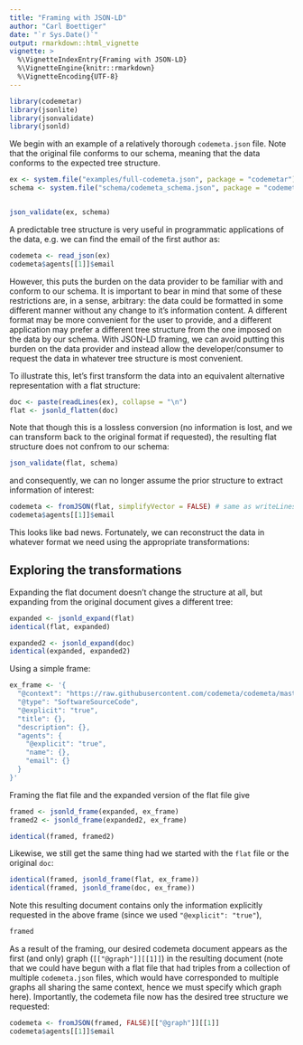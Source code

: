 ```yaml
---
title: "Framing with JSON-LD"
author: "Carl Boettiger"
date: "`r Sys.Date()`"
output: rmarkdown::html_vignette
vignette: >
  %\VignetteIndexEntry{Framing with JSON-LD}
  %\VignetteEngine{knitr::rmarkdown}
  %\VignetteEncoding{UTF-8}
---
```



```r
library(codemetar)
library(jsonlite)
library(jsonvalidate)
library(jsonld)
```


We begin with an example of a relatively thorough `codemeta.json` file.  Note that the original file conforms to our schema, meaning that the data conforms to the expected tree structure.  

```r
ex <- system.file("examples/full-codemeta.json", package = "codemetar")
schema <- system.file("schema/codemeta_schema.json", package = "codemetar")


json_validate(ex, schema)
```

A predictable tree structure is very useful in programmatic applications of the data, e.g. we can find the email of the first author as: 

```r
codemeta <- read_json(ex)
codemeta$agents[[1]]$email
```

However, this puts the burden on the data provider to be familiar with and conform to our schema.  It is important to bear in mind that some of these restrictions are, in a sense, arbitrary: the data could be formatted in some different manner without any change to it's information content.  A different format may be more convenient for the user to provide, and a different application may prefer a different tree structure from the one imposed on the data by our schema.  With JSON-LD framing, we can avoid putting this burden on the data provider and instead allow the developer/consumer to request the data in whatever tree structure is most convenient.

To illustrate this, let's first transform the data into an equivalent alternative representation with a flat structure:


```r
doc <- paste(readLines(ex), collapse = "\n")
flat <- jsonld_flatten(doc)
```

Note that though this is a lossless conversion (no information is lost, and we can transform back to the original format if requested), the resulting flat structure does not confrom to our schema:


```r
json_validate(flat, schema)
```

and consequently, we can no longer assume the prior structure to extract information of interest:


```r
codemeta <- fromJSON(flat, simplifyVector = FALSE) # same as writeLines(flat, "flat.json"); read_json("flat.json")
codemeta$agents[[1]]$email
```

This looks like bad news.  Fortunately, we can reconstruct the data in whatever format we need using the appropriate transformations:


## Exploring the transformations

Expanding the flat document doesn't change the structure at all, but expanding from the original document gives a different tree:

```r
expanded <- jsonld_expand(flat)
identical(flat, expanded)

expanded2 <- jsonld_expand(doc)
identical(expanded, expanded2)
```

Using a simple frame:

```r
ex_frame <- '{
  "@context": "https://raw.githubusercontent.com/codemeta/codemeta/master/codemeta.jsonld",
  "@type": "SoftwareSourceCode",
  "@explicit": "true",
  "title": {},
  "description": {},
  "agents": {
    "@explicit": "true",
    "name": {},
    "email": {}
  }
}'
```

Framing the flat file and the expanded version of the flat file give


```r
framed <- jsonld_frame(expanded, ex_frame) 
framed2 <- jsonld_frame(expanded2, ex_frame) 

identical(framed, framed2)
```

Likewise, we still get the same thing had we started with the `flat` file or the original `doc`:

```r
identical(framed, jsonld_frame(flat, ex_frame))
identical(framed, jsonld_frame(doc, ex_frame))
```

Note this resulting document contains only the information explicitly requested in the above frame (since we used `"@explicit": "true"`),

```r
framed
```


As a result of the framing, our desired codemeta document appears as the first (and only) graph (`[["@graph"]][[1]]`) in the resulting document (note that we could have begun with a flat file that had triples from a collection of multiple `codemeta.json` files, which would have corresponded to multiple graphs all sharing the same context, hence we must specify which graph here).  Importantly, the codemeta file now has the desired tree structure we requested:

```r
codemeta <- fromJSON(framed, FALSE)[["@graph"]][[1]]
codemeta$agents[[1]]$email
```




<!--
Experimenting with simpler default context files, not entirely clear what's happening here, seems some data gets lost?

```r
simple_frame <- '{"@context": "https://raw.githubusercontent.com/codemeta/codemeta/master/codemeta.jsonld", "@type": "SoftwareSourceCode"}'

codemeta <- fromJSON(jsonld_frame(doc, simple_frame), FALSE)[["@graph"]][[1]]
codemeta$agents
```

-->
